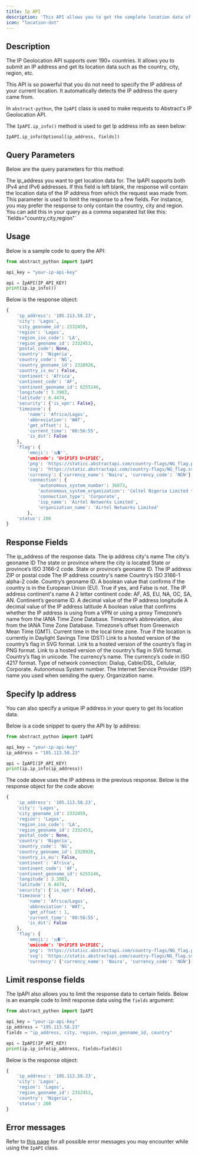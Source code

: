 ```yaml
---
title: Ip API
description: 'This API allows you to get the complete location data of an IP address.'
icon: "location-dot"
---
```


## Description
The IP Geolocation API supports over 190+ countries. It allows you to submit an IP address and get its location data such as the country, city, region, etc.

This API is so powerful that you do not need to specify the IP address of your current location. It automatically detects the IP address the query came from.


In `abstract-python`, the `IpAPI` class is used to make requests to Abstract's IP Geolocation API.

The `IpAPI.ip_info()` method is used to get Ip address info as seen below:

`IpAPI.ip_info(Optional[ip_address, fields])`

## Query Parameters
Below are the query parameters for this method:

<ParamField path="ip_address" type="String">
The ip_address you want to get location data for. The IpAPI supports both IPv4 and IPv6 addresses.
If this field is left blank, the response will contain the location data of the IP address from which the request was made from. 
</ParamField>

<ParamField path="fields" type="String">
This parameter is used to limit the response to a few fields. For instance, you may prefer the response to only contain the country, city and region.
You can add this in your query as a comma separated list like this: `fields="country,city,region"`
</ParamField>

## Usage
Below is a sample code to query the API:

```python
from abstract_python import IpAPI

api_key = "your-ip-api-key"

api = IpAPI(IP_API_KEY)
print(ip.ip_info())
```

Below is the response object:

```python
{
    'ip_address': '105.113.58.23', 
    'city': 'Lagos', 
    'city_geoname_id': 2332459, 
    'region': 'Lagos', 
    'region_iso_code': 'LA', 
    'region_geoname_id': 2332453, 
    'postal_code': None, 
    'country': 'Nigeria', 
    'country_code': 'NG', 
    'country_geoname_id': 2328926, 
    'country_is_eu': False, 
    'continent': 'Africa', 
    'continent_code': 'AF', 
    'continent_geoname_id': 6255146, 
    'longitude': 3.3903, 
    'latitude': 6.4474, 
    'security': {'is_vpn': False}, 
    'timezone': {
        'name': 'Africa/Lagos', 
        'abbreviation': 'WAT', 
        'gmt_offset': 1, 
        'current_time': '00:56:55', 
        'is_dst': False
    }, 
    'flag': {
        'emoji': '🇳�'', 
        'unicode': 'U+1F1F3 U+1F1EC', 
        'png': 'https://staticc.abstractapi.com/country-flags/NG_flag.png', 
        'svg': 'https://static.abstractapi.com/country-flags/NG_flag.svg'}, 
        'currency': {'currency_name': 'Naira', 'currency_code': 'NGN'}, 
        'connection': {
            'autonomous_system_number': 36873, 
            'autonomous_system_organization': 'Celtel Nigeria Limited t.a ZAIN', 
            'connection_type': 'Corporate', 
            'isp_name': 'Airtel Networks Limited', 
            'organization_name': 'Airtel Networks Limited'
        }, 
    'status': 200
}
```


## Response Fields

<ResponseField name="ip_address" type="String">
The ip_address of the response data.
</ResponseField>

<ResponseField name="city" type="String">
The ip address city's name
</ResponseField>

<ResponseField name="city_geoname_id" type="Strimg">
The city's geoname ID
</ResponseField>

<ResponseField name="region" type="String">
The state or province where the city is located
</ResponseField>

<ResponseField name="region_iso_code" type="Char[2]">
State or province’s ISO 3166-2 code.
</ResponseField>

<ResponseField name="region_geoname_id" type="String">
State or province’s geoname ID.
</ResponseField>

<ResponseField name="postal_code" type="String">
The IP address ZIP or postal code
</ResponseField>

<ResponseField name="country" type="String">
The IP address country's name
</ResponseField>

<ResponseField name="country_code" type="Char[2]">
Country’s ISO 3166-1 alpha-2 code.
</ResponseField>

<ResponseField name="country_geoname_id" type="String">
Country’s geoname ID.
</ResponseField>

<ResponseField name="country_is_eu" type="Boolean">
A boolean value that confirms if the country is in the European Union (EU). 
True if yes, and False is not.
</ResponseField>

<ResponseField name="continent" type="String">
The IP address continent's name
</ResponseField>

<ResponseField name="continent_code" type="Char[2]">
A 2 letter continent code: AF, AS, EU, NA, OC, SA, AN.
</ResponseField>

<ResponseField name="continent_geoname_id" type="String">
Continent’s geoname ID.
</ResponseField>

<ResponseField name="longitude" type="Float">
A decimal value of the IP address longitude
</ResponseField>

<ResponseField name="latitude" type="Float">
A decimal value of the IP address latitude
</ResponseField>

<ResponseField name="security.is_vpn" type="Boolean">
A boolean value that confirms whether the IP address is using from a VPN or using a proxy
</ResponseField>

<ResponseField name="timezone.name" type="String">
Timezone’s name from the IANA Time Zone Database.
</ResponseField>

<ResponseField name="timezone.abbreviation" type="String">
Timezone’s abbreviation, also from the IANA Time Zone Database.
</ResponseField>


<ResponseField name="timezone.gmt_offset" type="String">
Timezone’s offset from Greenwich Mean Time (GMT).
</ResponseField>


<ResponseField name="timezone.current_time" type="String">
Current time in the local time zone.
</ResponseField>

<ResponseField name="timezone.is_dst" type="Boolean">
True if the location is currently in Daylight Savings Time (DST)
</ResponseField>

<ResponseField name="flag.svg" type="String">
Link to a hosted version of the country’s flag in SVG format.
</ResponseField>

<ResponseField name="flag.png" type="String">
Link to a hosted version of the country’s flag in PNG format.
</ResponseField>


<ResponseField name="flag.emoji" type="String">
Link to a hosted version of the country’s flag in SVG format.
</ResponseField>

<ResponseField name="flag.unicode" type="Boolean">
Country’s flag in unicode.
</ResponseField>

<ResponseField name="currency.currency_name" type="String">
The currency’s name.
</ResponseField>

<ResponseField name="currency.currency_code" type="String">
The currency’s code in ISO 4217 format.
</ResponseField>



<ResponseField name="connection.connection_type" type="String">
Type of network connection: Dialup, Cable/DSL, Cellular, Corporate.
</ResponseField>


<ResponseField name="connection.autonomous_system_number" type="Uint32">
Autonomous System number.
</ResponseField>

<ResponseField name="connection.isp_name" type="String">
The Internet Service Provider (ISP) name you used when sending the query.
</ResponseField>


<ResponseField name="connection.organization_name" type="String">
Organization name.
</ResponseField>



## Specify Ip address
You can also specify a unique IP address in your query to get its location data.

Below is a code snippet to query the API by Ip address:

```python
from abstract_python import IpAPI

api_key = "your-ip-api-key"
ip_address = "105.113.58.23"

api = IpAPI(IP_API_KEY)
print(ip.ip_info(ip_address))
```

The code above uses the IP address in the previous response. Below is the response object for the code above:

```python
{
    'ip_address': '105.113.58.23', 
    'city': 'Lagos', 
    'city_geoname_id': 2332459, 
    'region': 'Lagos', 
    'region_iso_code': 'LA', 
    'region_geoname_id': 2332453, 
    'postal_code': None, 
    'country': 'Nigeria', 
    'country_code': 'NG', 
    'country_geoname_id': 2328926, 
    'country_is_eu': False, 
    'continent': 'Africa', 
    'continent_code': 'AF', 
    'continent_geoname_id': 6255146, 
    'longitude': 3.3903, 
    'latitude': 6.4474, 
    'security': {'is_vpn': False}, 
    'timezone': {
        'name': 'Africa/Lagos', 
        'abbreviation': 'WAT', 
        'gmt_offset': 1, 
        'current_time': '00:56:55', 
        'is_dst': False
    }, 
    'flag': {
        'emoji': '🇳�'', 
        'unicode': 'U+1F1F3 U+1F1EC', 
        'png': 'https://staticc.abstractapi.com/country-flags/NG_flag.png', 
        'svg': 'https://static.abstractapi.com/country-flags/NG_flag.svg'}, 
        'currency': {'currency_name': 'Naira', 'currency_code': 'NGN'}, 'connection': {'autonomous_system_number': 36873, 'autonomous_system_organization': 'Celtel Nigeria Limited t.a ZAIN', 'connection_type': 'Corporate', 'isp_name': 'Airtel Networks Limited', 'organization_name': 'Airtel Networks Limited'}, 'status': 200}
```


## Limit response fields
The IpAPI also allows you to limit the response data to certain fields.
Below is an example code to limit response data using the `fields` argument:

```python
from abstract_python import IpAPI

api_key = "your-ip-api-key"
ip_address = "105.113.58.23"
fields = "ip_address, city, region, region_geoname_id, country"

api = IpAPI(IP_API_KEY)
print(ip.ip_info(ip_address, fields=fields))
```

Below is the response object:

```python
{
    'ip_address': '105.113.58.23', 
    'city': 'Lagos',  
    'region': 'Lagos', 
    'region_geoname_id': 2332453, 
    'country': 'Nigeria',
    'status': 200
}
```

## Error messages
Refer to [this page](https://docs.abstractapi.com/ip-geolocation#response-and-error-codes) for all possible error messages you may encounter while using the `IpAPI` class.